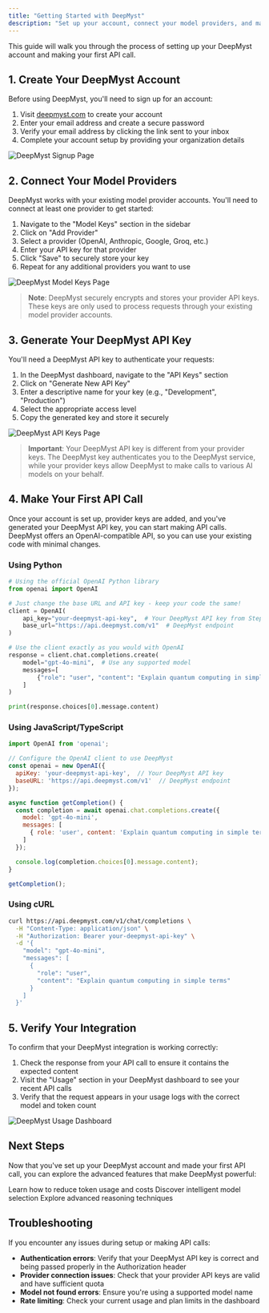 ```yaml
---
title: "Getting Started with DeepMyst"
description: "Set up your account, connect your model providers, and make your first API call"
---
```


This guide will walk you through the process of setting up your DeepMyst account and making your first API call.

## 1. Create Your DeepMyst Account

Before using DeepMyst, you'll need to sign up for an account:

1. Visit [deepmyst.com](https://deepmyst.com) to create your account
2. Enter your email address and create a secure password
3. Verify your email address by clicking the link sent to your inbox
4. Complete your account setup by providing your organization details

<img src="/images/signup-page.png" alt="DeepMyst Signup Page" />

## 2. Connect Your Model Providers

DeepMyst works with your existing model provider accounts. You'll need to connect at least one provider to get started:

1. Navigate to the "Model Keys" section in the sidebar
2. Click on "Add Provider"
3. Select a provider (OpenAI, Anthropic, Google, Groq, etc.)
4. Enter your API key for that provider
5. Click "Save" to securely store your key
6. Repeat for any additional providers you want to use

<img src="/images/model-keys.png" alt="DeepMyst Model Keys Page" />

> **Note**: DeepMyst securely encrypts and stores your provider API keys. These keys are only used to process requests through your existing model provider accounts.

## 3. Generate Your DeepMyst API Key

You'll need a DeepMyst API key to authenticate your requests:

1. In the DeepMyst dashboard, navigate to the "API Keys" section
2. Click on "Generate New API Key"
3. Enter a descriptive name for your key (e.g., "Development", "Production")
4. Select the appropriate access level
5. Copy the generated key and store it securely

<img src="/images/api-keys-page.png" alt="DeepMyst API Keys Page" />

> **Important**: Your DeepMyst API key is different from your provider keys. The DeepMyst key authenticates you to the DeepMyst service, while your provider keys allow DeepMyst to make calls to various AI models on your behalf.

## 4. Make Your First API Call

Once your account is set up, provider keys are added, and you've generated your DeepMyst API key, you can start making API calls. DeepMyst offers an OpenAI-compatible API, so you can use your existing code with minimal changes.

### Using Python

```python
# Using the official OpenAI Python library
from openai import OpenAI

# Just change the base URL and API key - keep your code the same!
client = OpenAI(
    api_key="your-deepmyst-api-key",  # Your DeepMyst API key from Step 3
    base_url="https://api.deepmyst.com/v1"  # DeepMyst endpoint
)

# Use the client exactly as you would with OpenAI
response = client.chat.completions.create(
    model="gpt-4o-mini",  # Use any supported model
    messages=[
        {"role": "user", "content": "Explain quantum computing in simple terms"}
    ]
)

print(response.choices[0].message.content)
```

### Using JavaScript/TypeScript

```javascript
import OpenAI from 'openai';

// Configure the OpenAI client to use DeepMyst
const openai = new OpenAI({
  apiKey: 'your-deepmyst-api-key',  // Your DeepMyst API key
  baseURL: 'https://api.deepmyst.com/v1'  // DeepMyst endpoint
});

async function getCompletion() {
  const completion = await openai.chat.completions.create({
    model: 'gpt-4o-mini',
    messages: [
      { role: 'user', content: 'Explain quantum computing in simple terms' }
    ]
  });

  console.log(completion.choices[0].message.content);
}

getCompletion();
```

### Using cURL

```bash
curl https://api.deepmyst.com/v1/chat/completions \
  -H "Content-Type: application/json" \
  -H "Authorization: Bearer your-deepmyst-api-key" \
  -d '{
    "model": "gpt-4o-mini",
    "messages": [
      {
        "role": "user",
        "content": "Explain quantum computing in simple terms"
      }
    ]
  }'
```

## 5. Verify Your Integration

To confirm that your DeepMyst integration is working correctly:

1. Check the response from your API call to ensure it contains the expected content
2. Visit the "Usage" section in your DeepMyst dashboard to see your recent API calls
3. Verify that the request appears in your usage logs with the correct model and token count

<img src="/images/usage-dashboard.png" alt="DeepMyst Usage Dashboard" />

## Next Steps

Now that you've set up your DeepMyst account and made your first API call, you can explore the advanced features that make DeepMyst powerful:

<CardGroup cols={3}>
  <Card title="Token Optimization" icon="compress" href="/token-optimization">
    Learn how to reduce token usage and costs
  </Card>
  <Card title="Smart Routing" icon="route" href="/routing">
    Discover intelligent model selection
  </Card>
  <Card title="Enhanced Reasoning" icon="brain" href="/reasoning">
    Explore advanced reasoning techniques
  </Card>
</CardGroup>

## Troubleshooting

If you encounter any issues during setup or making API calls:

- **Authentication errors**: Verify that your DeepMyst API key is correct and being passed properly in the Authorization header
- **Provider connection issues**: Check that your provider API keys are valid and have sufficient quota
- **Model not found errors**: Ensure you're using a supported model name
- **Rate limiting**: Check your current usage and plan limits in the dashboard
